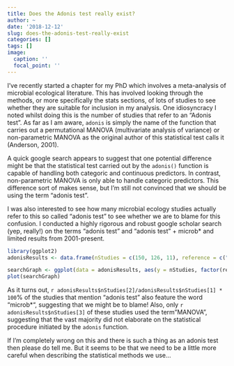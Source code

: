 ```yaml
---
title: Does the Adonis test really exist?
author: ~
date: '2018-12-12'
slug: does-the-adonis-test-really-exist
categories: []
tags: []
image:
  caption: ''
  focal_point: ''
---
```

I've recently started a chapter for my PhD which involves a meta-analysis of microbial ecological literature. This has involved looking through the methods, or more specifically the stats sections, of lots of studies to see whether they are suitable for inclusion in my analysis. One idiosyncracy I noted whilst doing this is the number of studies that refer to an "Adonis test". As far as I am aware, `adonis` is simply the name of the function that carries out a permutational MANOVA (multivariate analysis of variance) or non-parametric MANOVA as the original author of this statistical test calls it (Anderson, 2001).

A quick google search appears to suggest that one potential difference might be that the statistical test carried out by the `adonis()` function is capable of handling both categoric and continuous predictors. In contrast, non-parametric MANOVA is only able to handle categoric predictors. This difference sort of makes sense, but I'm still not convinced that we should be using the term "adonis test".

I was also interested to see how many microbial ecology studies actually refer to this so called "adonis test" to see whether we are to blame for this confusion. I conducted a highly rigorous and robust google scholar search (yep, really!) on the terms "adonis test" and "adonis test" + microb* and limited results from 2001-present.

```r
library(ggplot2)
adonisResults <- data.frame(nStudies = c(150, 126, 11), reference = c("adonis", "adonis + microb*", "adonis, microb* + MANOVA"))
```

```r
searchGraph <- ggplot(data = adonisResults, aes(y = nStudies, factor(reference), fill = factor(reference)))+geom_bar(stat = "identity") + theme_bw() + scale_x_discrete(labels = c("adonis test", "adonis test \n and microb*", "adonis test + \nmicrob* + manova")) + xlab("Google Scholar Search Term") + ylab("Number of Hits (2001 - Present)") + guides(fill = F) + theme(axis.text = element_text(size = 12), axis.title = element_text(size = 14, face = "bold"))
plot(searchGraph)
```

As it turns out, `r adonisResults$nStudies[2]/adonisResults$nStudies[1] * 100`% of the studies that mention "adonis test" also feature the word "microb*", suggesting that we might be to blame! Also, only `r adonisResults$nStudies[3]` of these studies used the term "MANOVA", suggesting that the vast majority did not elaborate on the statistical procedure initiated by the `adonis` function.

If I'm completely wrong on this and there is such a thing as an adonis test then please do tell me. But it seems to be that we need to be a little more careful when describing the statistical methods we use...
 
